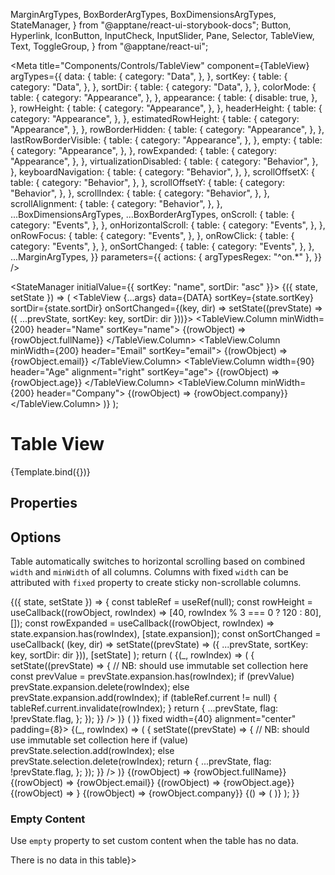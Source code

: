   MarginArgTypes,
  BoxBorderArgTypes,
  BoxDimensionsArgTypes,
  StateManager,
} from "@apptane/react-ui-storybook-docs";
  Button,
  Hyperlink,
  IconButton,
  InputCheck,
  InputSlider,
  Pane,
  Selector,
  TableView,
  Text,
  ToggleGroup,
} from "@apptane/react-ui";

<Meta
  title="Components/Controls/TableView"
  component={TableView}
  argTypes={{
    data: {
      table: {
        category: "Data",
      },
    },
    sortKey: {
      table: {
        category: "Data",
      },
    },
    sortDir: {
      table: {
        category: "Data",
      },
    },
    colorMode: {
      table: {
        category: "Appearance",
      },
    },
    appearance: {
      table: {
        disable: true,
      },
    },
    rowHeight: {
      table: {
        category: "Appearance",
      },
    },
    headerHeight: {
      table: {
        category: "Appearance",
      },
    },
    estimatedRowHeight: {
      table: {
        category: "Appearance",
      },
    },
    rowBorderHidden: {
      table: {
        category: "Appearance",
      },
    },
    lastRowBorderVisible: {
      table: {
        category: "Appearance",
      },
    },
    empty: {
      table: {
        category: "Appearance",
      },
    },
    rowExpanded: {
      table: {
        category: "Appearance",
      },
    },
    virtualizationDisabled: {
      table: {
        category: "Behavior",
      },
    },
    keyboardNavigation: {
      table: {
        category: "Behavior",
      },
    },
    scrollOffsetX: {
      table: {
        category: "Behavior",
      },
    },
    scrollOffsetY: {
      table: {
        category: "Behavior",
      },
    },
    scrollIndex: {
      table: {
        category: "Behavior",
      },
    },
    scrollAlignment: {
      table: {
        category: "Behavior",
      },
    },
    ...BoxDimensionsArgTypes,
    ...BoxBorderArgTypes,
    onScroll: {
      table: {
        category: "Events",
      },
    },
    onHorizontalScroll: {
      table: {
        category: "Events",
      },
    },
    onRowFocus: {
      table: {
        category: "Events",
      },
    },
    onRowClick: {
      table: {
        category: "Events",
      },
    },
    onSortChanged: {
      table: {
        category: "Events",
      },
    },
    ...MarginArgTypes,
  }}
  parameters={{
    actions: { argTypesRegex: "^on.*" },
  }}
/>

  <StateManager initialValue={{ sortKey: "name", sortDir: "asc" }}>
    {({ state, setState }) => (
      <TableView
        {...args}
        data={DATA}
        sortKey={state.sortKey}
        sortDir={state.sortDir}
        onSortChanged={(key, dir) => setState((prevState) => ({ ...prevState, sortKey: key, sortDir: dir }))}>
        <TableView.Column minWidth={200} header="Name" sortKey="name">
          {(rowObject) => <Hyperlink ellipsis>{rowObject.fullName}</Hyperlink>}
        </TableView.Column>
        <TableView.Column minWidth={200} header="Email" sortKey="email">
          {(rowObject) => <Text ellipsis>{rowObject.email}</Text>}
        </TableView.Column>
        <TableView.Column width={90} header="Age" alignment="right" sortKey="age">
          {(rowObject) => <Text nowrap>{rowObject.age}</Text>}
        </TableView.Column>
        <TableView.Column minWidth={200} header="Company">
          {(rowObject) => <Text ellipsis>{rowObject.company}</Text>}
        </TableView.Column>
      </TableView>
    )}
  </StateManager>
);

# Table View

<Description of={TableView} />

<Canvas withSource="none">
  <Story
    name="Basic"
    args={{
      height: 240,
      rowHeight: 40,
      headerHeight: 40,
    }}>
    {Template.bind({})}
  </Story>
</Canvas>

## Properties

<ArgsTable story="Basic" />

## Options

Table automatically switches to horizontal scrolling based on combined `width` and `minWidth` of all columns.
Columns with fixed `width` can be attributed with `fixed` property to create sticky non-scrollable columns.

<Canvas>
  <Story name="Horizontal Scrolling">
    <StateManager initialValue={{ sortKey: "name", sortDir: "asc", expansion: new Set(), selection: new Set() }}>
      {({ state, setState }) => {
        const tableRef = useRef(null);
        const rowHeight = useCallback((rowObject, rowIndex) => [40, rowIndex % 3 === 0 ? 120 : 80], []);
        const rowExpanded = useCallback((rowObject, rowIndex) => state.expansion.has(rowIndex), [state.expansion]);
        const onSortChanged = useCallback(
          (key, dir) => setState((prevState) => ({ ...prevState, sortKey: key, sortDir: dir })),
          [setState]
        );
        return (
          <TableView
            ref={tableRef}
            height={320}
            rowHeight={rowHeight}
            rowExpanded={rowExpanded}
            headerHeight={40}
            data={DATA}
            keyboardNavigation
            sortKey={state.sortKey}
            sortDir={state.sortDir}
            onSortChanged={onSortChanged}>
            <TableView.Column fixed width={60} paddingRight={8}>
              {(_, rowIndex) => (
                <IconButton
                  size="small"
                  appearance="minimal"
                  intent="neutral"
                  iconName={state.expansion.has(rowIndex) ? "i:arrow-down" : "i:arrow-left"}
                  onClick={() => {
                    setState((prevState) => {
                      // NB: should use immutable set collection here
                      const prevValue = prevState.expansion.has(rowIndex);
                      if (prevValue) prevState.expansion.delete(rowIndex);
                      else prevState.expansion.add(rowIndex);
                      if (tableRef.current != null) {
                        tableRef.current.invalidate(rowIndex);
                      }
                      return {
                        ...prevState,
                        flag: !prevState.flag,
                      };
                    });
                  }}
                />
              )}
            </TableView.Column>
            <TableView.Column
              header={() => (
                <InputCheck
                  indeterminateAllowed
                  value={state.selection.size === 0 ? false : state.selection.size < DATA.length ? null : true}
                  disabled
                />
              )}
              fixed
              width={40}
              alignment="center"
              padding={8}>
              {(_, rowIndex) => (
                <InputCheck
                  value={state.selection.has(rowIndex)}
                  onChange={(value) => {
                    setState((prevState) => {
                      // NB: should use immutable set collection here
                      if (value) prevState.selection.add(rowIndex);
                      else prevState.selection.delete(rowIndex);
                      return {
                        ...prevState,
                        flag: !prevState.flag,
                      };
                    });
                  }}
                />
              )}
            </TableView.Column>
            <TableView.Column width={301} fixed header="Name" sortKey="name">
              {(rowObject) => <Hyperlink ellipsis>{rowObject.fullName}</Hyperlink>}
            </TableView.Column>
            <TableView.Column minWidth={300} header="Email" sortKey="email">
              {(rowObject) => <Text ellipsis>{rowObject.email}</Text>}
            </TableView.Column>
            <TableView.Column width={90} header="Age" alignment="right" sortKey="age">
              {(rowObject) => <Text nowrap>{rowObject.age}</Text>}
            </TableView.Column>
            <TableView.Column width={80} header="Active" alignment="center">
              {(rowObject) => <InputCheck disabled value={rowObject.isActive} />}
            </TableView.Column>
            <TableView.Column minWidth={300} header="Company">
              {(rowObject) => <Text ellipsis>{rowObject.company}</Text>}
            </TableView.Column>
            <TableView.Column width={100} alignment="right">
              {() => (
                <IconButton
                  appearance="minimal"
                  intent="neutral"
                  accessibilityLabel="Menu"
                  iconName="i:menu"
                  size="small"
                />
              )}
            </TableView.Column>
            <TableView.Expansion>
              <Pane background="transparent" grow={1} height="100%" />
            </TableView.Expansion>
          </TableView>
        );
      }}
    </StateManager>
  </Story>
</Canvas>

### Empty Content

Use `empty` property to set custom content when the table has no data.

<Canvas>
  <Story name="Empty">
    <TableView height={320} headerHeight={40} empty={<Text>There is no data in this table</Text>}>
      <TableView.Column minWidth={200} header="Name" sortKey="name" />
      <TableView.Column minWidth={200} header="Email" sortKey="email" />
      <TableView.Column width={90} header="Age" alignment="right" sortKey="age" />
      <TableView.Column minWidth={200} header="Company" />
    </TableView>
  </Story>
</Canvas>
